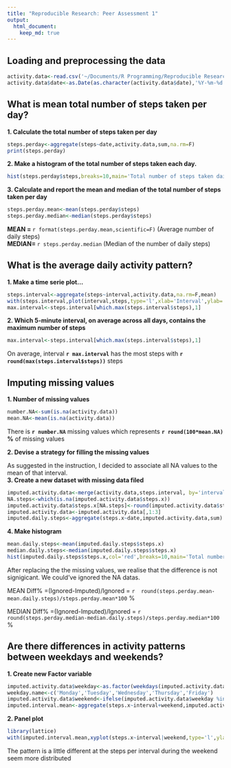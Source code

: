 ```yaml
---
title: "Reproducible Research: Peer Assessment 1"
output: 
  html_document:
    keep_md: true
---
```



## Loading and preprocessing the data
```r
activity.data<-read.csv('~/Documents/R Programming/Reproducible Research/activity.csv')
activity.data$date<-as.Date(as.character(activity.data$date),'%Y-%m-%d')
```
## What is mean total number of steps taken per day?  

**1. Calculate the total number of steps taken per day**  
  
```r
steps.perday<-aggregate(steps~date,activity.data,sum,na.rm=F)
print(steps.perday)
```
  
**2. Make a histogram of the total number of steps taken each day.**  

```r
hist(steps.perday$steps,breaks=10,main='Total number of steps taken daily',xlab='Number of steps',ylab='Number of Days')
```  
  
**3. Calculate and report the mean and median of the total number of steps taken per day**  

```r
steps.perday.mean<-mean(steps.perday$steps)
steps.perday.median<-median(steps.perday$steps)
```  
  
**MEAN = **`r format(steps.perday.mean,scientific=F)` (Average number of daily steps)  
**MEDIAN= **`r steps.perday.median` (Median of the number of daily steps)  


## What is the average daily activity pattern?  

**1. Make a time serie plot...**  

```r
steps.interval<-aggregate(steps~interval,activity.data,na.rm=F,mean)
with(steps.interval,plot(interval,steps,type='l',xlab='Interval',ylab='Number of steps',main='Average number of steps (all days) per interval'))
max.interval<-steps.interval[which.max(steps.interval$steps),1]
```
  
**2. Which 5-minute interval, on average across all days, contains the maximum number of steps**  

```r

max.interval<-steps.interval[which.max(steps.interval$steps),1]
```
  
On average, interval **`r max.interval`** has the most steps with **`r round(max(steps.interval$steps))`** steps  
  

## Imputing missing values  
  
**1. Number of missing values**  
```r

number.NA<-sum(is.na(activity.data))
mean.NA<-mean(is.na(activity.data))
```
  
There is **`r number.NA`** missing values which represents **`r round(100*mean.NA)` %** of missing values  

**2. Devise a strategy for filling the missing values**  

As suggested in the instruction, I decided to associate all NA values to the mean of that interval.  
**3. Create a new dataset with missing data filed**  

```r
imputed.activity.data<-merge(activity.data,steps.interval, by='interval')
NA.steps<-which(is.na(imputed.activity.data$steps.x))
imputed.activity.data$steps.x[NA.steps]<-round(imputed.activity.data$steps.y[NA.steps])
imputed.activity.data<-imputed.activity.data[,1:3]
imputed.daily.steps<-aggregate(steps.x~date,imputed.activity.data,sum)
```
  
**4. Make histogram**  

```r

mean.daily.steps<-mean(imputed.daily.steps$steps.x)
median.daily.steps<-median(imputed.daily.steps$steps.x)
hist(imputed.daily.steps$steps.x,col='red',breaks=10,main='Total number of steps taken daily (NA replaced by interval mean)',xlab='Number of steps',ylab='Number of Days')

```
  
After replacing the the missing values, we realise that the difference is not signigicant. We could've ignored the NA datas.  

MEAN Diff% =(Ignored-Imputed)/Ignored = `r  round(steps.perday.mean-mean.daily.steps)/steps.perday.mean*100 ` %  

MEDIAN Diff% =(Ignored-Imputed)/Ignored = `r round(steps.perday.median-median.daily.steps)/steps.perday.median*100` %  
  
  
## Are there differences in activity patterns between weekdays and weekends?
  
**1. Create new Factor variable**  

```r
imputed.activity.data$weekday<-as.factor(weekdays(imputed.activity.data$date))
weekday.name<-c('Monday','Tuesday','Wednesday','Thursday','Friday')
imputed.activity.data$weekend<-ifelse(imputed.activity.data$weekday %in% weekday.name,'Weekday','Weekend')
imputed.interval.mean<-aggregate(steps.x~interval+weekend,imputed.activity.data,mean)
```
  
**2. Panel plot**
  
```r
library(lattice)
with(imputed.interval.mean,xyplot(steps.x~interval|weekend,type='l',ylab='Avg number of steps',xlab='Interval',layout=c(1,2)))
```
  
The pattern is a little different at the steps per interval during the weekend seem more distributed
